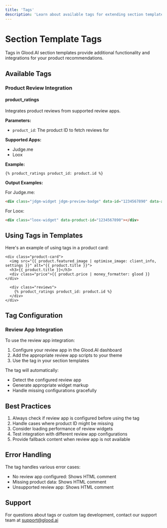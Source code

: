 ```yaml
---
title: 'Tags'
description: 'Learn about available tags for extending section template functionality'
---
```


# Section Template Tags

Tags in Glood.AI section templates provide additional functionality and integrations for your product recommendations.

## Available Tags

### Product Review Integration

#### product_ratings
Integrates product reviews from supported review apps.

**Parameters:**
- `product_id`: The product ID to fetch reviews for

**Supported Apps:**
- Judge.me
- Loox

**Example:**
```liquid
{% product_ratings product_id: product.id %}
```

**Output Examples:**

For Judge.me:
```html
<div class="jdgm-widget jdgm-preview-badge" data-id="1234567890" data-auto-install="false"></div>
```

For Loox:
```html
<div class="loox-widget" data-product-id="1234567890"></div>
```

## Using Tags in Templates

Here's an example of using tags in a product card:

```liquid
<div class="product-card">
  <img src="{{ product.featured_image | optimise_image: client_info, settings }}" alt="{{ product.title }}">
  <h3>{{ product.title }}</h3>
  <div class="price">{{ product.price | money_formatter: glood }}</div>
  
  <div class="reviews">
    {% product_ratings product_id: product.id %}
  </div>
</div>
```

## Tag Configuration

### Review App Integration
To use the review app integration:

1. Configure your review app in the Glood.AI dashboard
2. Add the appropriate review app scripts to your theme
3. Use the tag in your section templates

The tag will automatically:
- Detect the configured review app
- Generate appropriate widget markup
- Handle missing configurations gracefully

## Best Practices

1. Always check if review app is configured before using the tag
2. Handle cases where product ID might be missing
3. Consider loading performance of review widgets
4. Test integration with different review app configurations
5. Provide fallback content when review app is not available

## Error Handling

The tag handles various error cases:
- No review app configured: Shows HTML comment
- Missing product data: Shows HTML comment
- Unsupported review app: Shows HTML comment

## Support

For questions about tags or custom tag development, contact our support team at support@glood.ai 